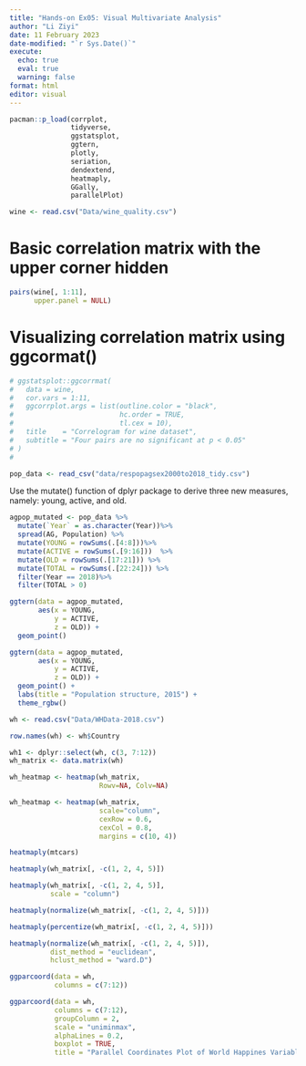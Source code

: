```yaml
---
title: "Hands-on Ex05: Visual Multivariate Analysis"
author: "Li Ziyi"
date: 11 February 2023
date-modified: "`r Sys.Date()`"
execute:
  echo: true
  eval: true
  warning: false
format: html
editor: visual
---
```


```r
pacman::p_load(corrplot,
               tidyverse,
               ggstatsplot,
               ggtern,
               plotly,
               seriation,
               dendextend,
               heatmaply,
               GGally,
               parallelPlot)

```

```r
wine <- read.csv("Data/wine_quality.csv")

```

# Basic correlation matrix with the upper corner hidden

```r
pairs(wine[, 1:11],
      upper.panel = NULL)


```

# Visualizing correlation matrix using ggcormat()

```r
# ggstatsplot::ggcorrmat(
#   data = wine, 
#   cor.vars = 1:11,
#   ggcorrplot.args = list(outline.color = "black", 
#                          hc.order = TRUE,
#                          tl.cex = 10),
#   title    = "Correlogram for wine dataset",
#   subtitle = "Four pairs are no significant at p < 0.05"
# )
# 

```

```r
pop_data <- read_csv("data/respopagsex2000to2018_tidy.csv") 

```

Use the mutate() function of dplyr package to derive three new measures, namely: young, active, and old.

```r
agpop_mutated <- pop_data %>%
  mutate(`Year` = as.character(Year))%>%
  spread(AG, Population) %>%
  mutate(YOUNG = rowSums(.[4:8]))%>%
  mutate(ACTIVE = rowSums(.[9:16]))  %>%
  mutate(OLD = rowSums(.[17:21])) %>%
  mutate(TOTAL = rowSums(.[22:24])) %>%
  filter(Year == 2018)%>%
  filter(TOTAL > 0)

```

```r
ggtern(data = agpop_mutated,
       aes(x = YOUNG,
           y = ACTIVE, 
           z = OLD)) +
  geom_point()

```

```r
ggtern(data = agpop_mutated, 
       aes(x = YOUNG,
           y = ACTIVE, 
           z = OLD)) +
  geom_point() +
  labs(title = "Population structure, 2015") +
  theme_rgbw()

```

```r
wh <- read.csv("Data/WHData-2018.csv")

```

```r
row.names(wh) <- wh$Country

```

```r
wh1 <- dplyr::select(wh, c(3, 7:12))
wh_matrix <- data.matrix(wh)

```

```r
wh_heatmap <- heatmap(wh_matrix,
                      Rowv=NA, Colv=NA)


```

```r
wh_heatmap <- heatmap(wh_matrix,
                      scale="column",
                      cexRow = 0.6, 
                      cexCol = 0.8,
                      margins = c(10, 4))

```

```r
heatmaply(mtcars)

```

```r
heatmaply(wh_matrix[, -c(1, 2, 4, 5)])


```

```r
heatmaply(wh_matrix[, -c(1, 2, 4, 5)],
          scale = "column")

```

```r
heatmaply(normalize(wh_matrix[, -c(1, 2, 4, 5)]))
```

```r
heatmaply(percentize(wh_matrix[, -c(1, 2, 4, 5)]))
```

```r
heatmaply(normalize(wh_matrix[, -c(1, 2, 4, 5)]),
          dist_method = "euclidean",
          hclust_method = "ward.D")

```

```r

ggparcoord(data = wh, 
           columns = c(7:12))
```

```r

ggparcoord(data = wh, 
           columns = c(7:12), 
           groupColumn = 2,
           scale = "uniminmax",
           alphaLines = 0.2,
           boxplot = TRUE, 
           title = "Parallel Coordinates Plot of World Happines Variables")
```
